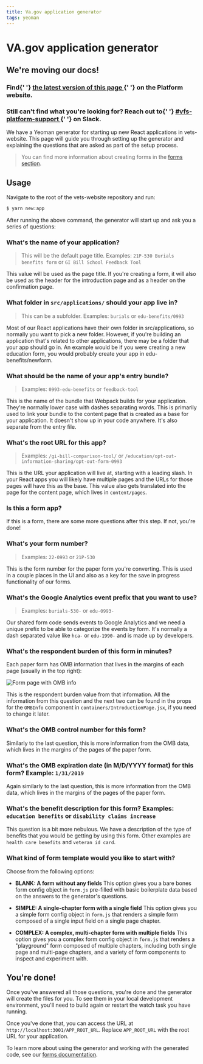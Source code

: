 ```yaml
---
title: Va.gov application generator
tags: yeoman
---
```


# VA.gov application generator

<div class="deprecation-message">
  <h2>We're moving our docs!</h2>
  <h3>
    Find{' '}
    <a href="https://depo-platform-documentation.scrollhelp.site/developer-docs/VA.gov-application-generator.1849426056.html">
      the latest version of this page
    </a>{' '}
    on the Platform website.
  </h3>
  <h3>
    Still can't find what you're looking for? Reach out to{' '}
    <a href="https://dsva.slack.com/archives/CBU0KDSB1">
      #vfs-platform-support
    </a>{' '}
    on Slack.
  </h3>
</div>

We have a Yeoman generator for starting up new React applications in vets-website. This page will guide you through setting up the generator and explaining the questions that are asked as part of the setup process.

> You can find more information about creating forms in the [forms section](/forms).

## Usage

Navigate to the root of the vets-website repository and run:

```bash
$ yarn new:app
```

After running the above command, the generator will start up and ask you a series of questions:

### What's the name of your application?

> This will be the default page title. Examples: `21P-530 Burials benefits form` or `GI Bill School Feedback Tool`

This value will be used as the page title. If you're creating a form, it will also be used as the header for the introduction page and as a header on the confirmation page.

### What folder in `src/applications/` should your app live in?

> This can be a subfolder. Examples: `burials` or `edu-benefits/0993`

Most of our React applications have their own folder in src/applications, so normally you want to pick a new folder. However, if you're building an application that's related to other applications, there may be a folder that your app should go in. An example would be if you were creating a new education form, you would probably create your app in edu-benefits/newform.

### What should be the name of your app's entry bundle?

> Examples: `0993-edu-benefits` or `feedback-tool`

This is the name of the bundle that Webpack builds for your application. They're normally lower case with dashes separating words. This is primarily used to link your bundle to the content page that is created as a base for your application. It doesn't show up in your code anywhere. It's also separate from the entry file.

### What's the root URL for this app?

> Examples: `/gi-bill-comparison-tool/` or `/education/opt-out-information-sharing/opt-out-form-0993`

This is the URL your application will live at, starting with a leading slash. In your React apps you will likely have multiple pages and the URLs for those pages will have this as the base. This value also gets translated into the page for the content page, which lives in `content/pages`.

### Is this a form app?

If this is a form, there are some more questions after this step. If not, you're done!

### What's your form number?

> Examples: `22-0993` or `21P-530`

This is the form number for the paper form you're converting. This is used in a couple places in the UI and also as a key for the save in progress functionality of our forms.

### What's the Google Analytics event prefix that you want to use?

> Examples: `burials-530-` or `edu-0993-`

Our shared form code sends events to Google Analytics and we need a unique prefix to be able to categorize the events by form. It's normally a dash separated value like `hca-` or `edu-1990-` and is made up by developers.

### What's the respondent burden of this form in minutes?

Each paper form has OMB information that lives in the margins of each page (usually in the top right):

![Form page with OMB info](../../images/omb_form_info.png)

This is the respondent burden value from that information. All the information from this question and the next two can be found in the props for the `OMBInfo` component in `containers/IntroductionPage.jsx`, if you need to change it later.

### What's the OMB control number for this form?

Similarly to the last question, this is more information from the OMB data, which lives in the margins of the pages of the paper form.

### What's the OMB expiration date (in M/D/YYYY format) for this form? Example: `1/31/2019`

Again similarly to the last question, this is more information from the OMB data, which lives in the margins of the pages of the paper form.

### What's the benefit description for this form? Examples: `education benefits` or `disability claims increase`

This question is a bit more nebulous. We have a description of the type of benefits that you would be getting by using this form. Other examples are `health care benefits` and `veteran id card`.

### What kind of form template would you like to start with?

Choose from the following options:

- **BLANK: A form without any fields**
  This option gives you a bare bones form config object in `form.js` pre-filled with basic boilerplate data based on the answers to the generator's questions.

- **SIMPLE: A single-chapter form with a single field**
  This option gives you a simple form config object in `form.js` that renders a simple form composed of a single input field on a single page chapter.

- **COMPLEX: A complex, multi-chapter form with multiple fields**
  This option gives you a complex form config object in `form.js` that renders a "playground" form composed of multiple chapters, including both single page and multi-page chapters, and a variety of form components to inspect and experiment with.

## You're done!

Once you've answered all those questions, you're done and the generator will create the files for you. To see them in your local development environment, you'll need to build again or restart the watch task you have running.

Once you've done that, you can access the URL at `http://localhost:3001/APP_ROOT_URL`. Replace `APP_ROOT_URL` with the root URL for your application.

To learn more about using the generator and working with the generated code, see our [forms documentation](/forms).
